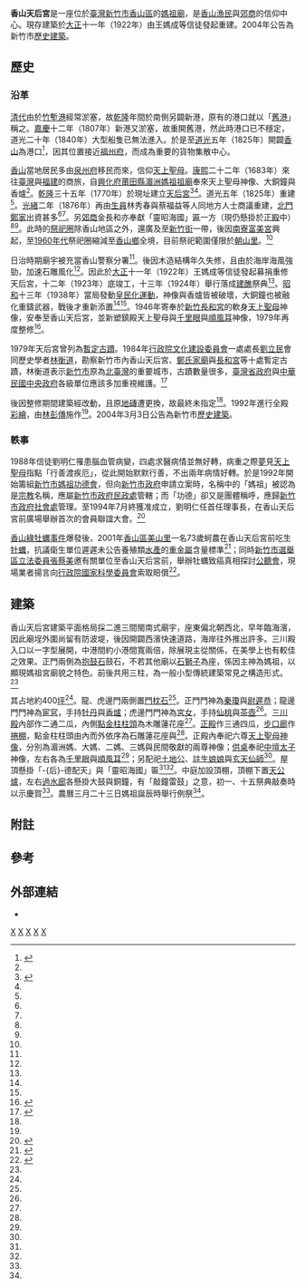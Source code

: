 {{東亞廟宇
| name        = 香山天后宮<br><small>Siangshan Mazu Temple
| img         = File:香山天后宮.jpg
| img_capt    = 香山天后宮（2016年） 
| image_width = 260px
| chinese     = 香山天后宮
| location    = {{TWN}}[[新竹市|新竹市]][[香山區|香山區]][[朝山里|朝山里]][[中華路_(新竹市)|中華路]]五段420巷191號
| coordinates = 
| open_year = {{QIN}}[[乾隆|乾隆]]三十五年（1770年）<ref name="新竹市志·卷一·土地志">{{cite book|author=張永堂 |title=《新竹市志·卷一·土地志》|year=1996 |publisher=[[新竹市政府|新竹市政府]] }}</ref>{{Rp|418}}
| founder = 不詳
| type = 村廟
| struct = [[歇山式|歇山式]]
| level = [[臺灣歷史建築|歷史建築]]
| cultural_collection = 尚可，石材風化嚴重
| god = [[天上聖母|天上聖母]]
| cere_date = [[農曆|農曆]]三月二十三日
| people = 林秀春、蔡福益<ref name="新竹縣志續修（民國四十一年至八十年）">{{cite book|author=周浩治 |title=《新竹縣志續修（民國四十一年至八十年）》|year=2008 |publisher=[[新竹縣政府|新竹縣政府]] |isbn=9789860155143 }}</ref>{{Rp|784}}
| mass_rapid_transit = 無
|}}
{{tw monument
|name       = 香山天后宮
|formername = 
|image      = 香山天后宮近景.jpg
|imagename  = 香山天后宮現況（2017年）
|othername  = 
|formalname = 香山天后宮
|class      = 寺廟
|level      = [[臺灣歷史建築|歷史建築]]
|date       = 2004年3月3日 
|location   = {{TWN}}[[新竹市|新竹市]][[香山區|香山區]][[朝山里|朝山里]][[中華路_(新竹市)|中華路]]五段420巷191號
|time       = {{TWN-JPN}}[[大正|大正]]十三年（1924年）
|open       = 全年6:00-20:00
|material   = [[卵石|卵石]]、[[土埆|土埆]]、[[杉木|杉木]]
|cost       = 免費
|used_by    = 香山天后宮管理委員會
|owner      = [[財政部國有財產署|財政部國有財產署]]、 香山天后宮管理委員會
|website    = [http://www.hcccb.gov.tw/chinese/16museum/mus_b02a.asp?station=&bull_id=8914&bull_top=8828&cate_id=43 香山天后宮-新竹市政府文化局]
|reg_url    = https://nchdb.boch.gov.tw/assets/overview/historicalBuilding/20040303000001
}}

'''香山天后宮'''是一座位於[[臺灣|臺灣]][[新竹市|新竹市]][[香山區|香山區]]的[[媽祖廟|媽祖廟]]，是[[香山_(大字)|香山]][[漁民|漁民]]與[[郊商|郊商]]的信仰中心。現存建築於[[大正|大正]]十一年（1922年）由王媽成等信徒發起重建。2004年公告為新竹市[[臺灣歷史建築|歷史建築]]。

==歷史==
===沿革===
[[清代|清代]]由於[[竹塹港|竹塹港]]經常淤塞，故[[乾隆|乾隆]]年間於南側另闢新港，原有的港口就以「[[舊港_(新竹)|舊港]]」稱之。[[嘉慶|嘉慶]]十二年（1807年）新港又淤塞，故重開舊港，然此時港口已不穩定，道光二十年（1840年）大型船隻已無法進入。於是至[[道光|道光]]五年（1825年）開闢[[香山_(大字)|香山]]為港口<ref name="竹塹文獻·第三十六期">{{cite journal | author=黃琡勻 | title=〈新竹沿海地區信仰與祭祀圈探討〉 | series=《竹塹文獻》 | issue=第三十六期 | publisher=[[新竹市政府文化局|新竹市政府文化局]] | date=2006年9月 | url=http://www.hcccb.gov.tw/files/36/36-2.PDF | access-date=2018-01-23 | archive-date=2018-01-24 | archive-url=https://web.archive.org/web/20180124070530/http://www.hcccb.gov.tw/files/36/36-2.PDF | dead-url=no }}</ref>{{Rp|49}}，因其位置接近[[福州府|福州府]]，而成為重要的貨物集散中心。

[[香山_(大字)|香山]]當地居民多由[[泉州府|泉州府]]移民而來，信仰[[天上聖母|天上聖母]]。[[康熙|康熙]]二十二年（1683年）來往[[臺灣|臺灣]]與[[福建|福建]]的商旅，自[[興化府|興化府]][[莆田縣|莆田縣]][[湄洲媽祖祖廟|湄洲媽祖祖廟]]奉來天上聖母神像、大銅鐘與香爐<ref name="中華日報新聞網"/>。[[乾隆|乾隆]]三十五年（1770年）於現址建立[[天后宮|天后宮]]<ref name="走讀台灣：新竹市">{{cite book|author=韓國棟 |title=《走讀台灣：新竹市》|year=2009 |publisher=[[國家文化總會|國家文化總會]] }}</ref>{{Rp|174}}<ref name="新竹縣志續修（民國四十一年至八十年）"/>{{Rp|784}}。道光五年（1825年）重建<ref name="新竹市志·卷一·土地志"/>{{Rp|418}}。[[光緒|光緒]]二年（1876年）再由[[生員|生員]]林秀春與蔡福益等人同地方人士商議重建，[[北門鄭家|北門鄭家]]出資甚多<ref name="新竹縣志續修（民國四十一年至八十年）"/>{{Rp|784}}<ref name="中華日報新聞網"/>。另[[郊商|郊商]]金長和亦奉獻「靈昭海國」[[匾|匾]]一方（現仍懸掛於[[正殿|正殿]]中）<ref name="中華日報新聞網"/>{{Notetag|1=[[清代|清代]][[新竹縣_(清朝)|新竹]]地區[[郊商|郊商]]多使用位於[[淡水廳城|淡水廳城]][[北門_(淡水廳城)|北門]]外的[[竹塹港|竹塹港]]作為卸貨[[碼頭|碼頭]]，由33個[[船頭行|船頭行]]組成[[船頭行會|船頭行會]]，又分老、中、新三個[[水郊會|水郊會]]（又稱抽分會）。<ref name="走讀台灣：新竹市"/>{{Rp|174}}}}<ref name="新竹市志·卷一·土地志"/>{{Rp|418}}。此時的[[祭祀圈|祭祀圈]]除香山地區之外，還廣及至[[新竹街_(1920年以前)|新竹街]]一帶，後因[[南寮富美宮|南寮富美宮]]興起，至[[1960年代|1960年代]]祭祀圈縮減至[[香山區|香山鄉]]全境，目前祭祀範圍僅限於[[朝山里|朝山里]]。{{Notetag|1=[[祭祀圈|祭祀圈]]指以一個主祭神為中心、信徒共同舉行祭祀所屬之地域單位，其成員則以主祭神名義下之財產所屬的地域範圍內住民為限。<ref name="竹塹文獻·第三十六期"/>{{Rp|31、32}}}}<ref name="竹塹文獻·第三十六期"/>{{Rp|51、52}}

{{Multiple image
|align= center
|direction = horizontal 
|width = 200
|image1 =香山天后宮內新竹市市長林智堅所贈匾額.jpg
|caption1 =[[新竹市市長|新竹市市長]][[林智堅|林智堅]]所贈[[匾額|匾額]]，2016年4月。 
|image2 =香山天后宮中庭.jpg
|caption2 =中庭。
|image3 =香山舊海堤.jpg
|caption3 =廟前不遠處的香山舊海堤。
}}
日治時期廟宇被充當香山警察分署<ref name="中華日報新聞網"/>。後因木造結構年久失修，且由於海岸海風強勁，加速石雕風化<ref name="走讀台灣：新竹市"/>{{Rp|174}}。因此於[[大正|大正]]十一年（1922年）王媽成等信徒發起募捐重修天后宮，十二年（1923年）底竣工，十三年（1924年）舉行落成[[建醮|建醮]]祭典<ref name="走讀台灣：新竹市"/>{{Rp|175}}。[[昭和|昭和]]十三年（1938年）當局發動[[皇民化運動|皇民化運動]]，神像與香爐皆被破壞，大銅鐘也被融化重鑄武器，戰後才重新添置<ref name="中華日報新聞網"/><ref name="新竹縣志續修（民國四十一年至八十年）"/>{{Rp|784}}。1946年寄奉於[[新竹長和宮|新竹長和宮]]的軟身[[天上聖母|天上聖母]]神像，安奉至香山天后宮，並新塑鎮殿天上聖母與[[千里眼|千里眼]]與[[順風耳|順風耳]]神像，1979年再度整修<ref name="中華日報新聞網">{{cite web |url=http://www.cdns.com.tw/news.php?n_id=27&nc_id=46475 |language=zh-tw |title=新竹香山天后宮 開台5媽祖廟之一 |author=彭新茹 |publisher=[[中華日報|中華日報]]新聞網 |date=2015年9月7日 |accessdate=2018年1月24日 |archive-url=https://web.archive.org/web/20180125015302/http://www.cdns.com.tw/news.php?n_id=27&nc_id=46475 |archive-date=2018年1月25日 |dead-url=yes }}</ref>。

1979年天后宮曾列為[[1979年中華民國內政部暫定古蹟|暫定古蹟]]。1984年[[行政院文化建設委員會|行政院文化建設委員會]]一處處長[[劉立民|劉立民]]會同歷史學者[[林衡道|林衡道]]，勘察新竹市內香山天后宮、[[新竹鄭氏家廟|鄭氏家廟]]與[[新竹長和宮|長和宮]]等十處暫定古蹟，林衡道表示[[新竹市|新竹市]]原為[[北臺灣|北臺灣]]的重要城市，古蹟數量很多，[[臺灣省政府|臺灣省政府]]與[[中華民國中央政府|中華民國中央政府]]各級單位應該多加重視維護。<ref name="文建會人員抵新竹 重估古蹟等級">{{Cite news|url=|title=文建會人員抵新竹 重估古蹟等級 |language=zh-tw|publisher=《[[民生報|民生報]]》|date=1984-11-14}}</ref>

後因整修期間建築經改動，且原[[地磚|地磚]]遭更換，故最終未指定<ref name="走讀台灣：新竹市"/>{{Rp|174}}。1992年進行全殿[[彩繪|彩繪]]，由[[林彭傳|林彭傳]]施作<ref name="中華日報新聞網"/>。2004年3月3日公告為新竹市[[臺灣歷史建築|歷史建築]]。

===軼事===
1988年信徒劉明仁罹患腦血管病變，四處求醫病情並無好轉，病重之際[[夢|夢]]見[[天上聖母|天上聖母]]指點「行善渡疾厄」，從此開始默默行善，不出兩年病情好轉。於是1992年開始籌組[[新竹市媽祖功德會|新竹市媽祖功德會]]，但向[[新竹市政府|新竹市政府]]申請立案時，名稱中的「媽祖」被認為是[[宗教|宗教]]名稱，應屬[[新竹市政府民政處|新竹市政府民政處]]管轄；而「功德」卻又是團體稱呼，應歸[[新竹市政府社會處|新竹市政府社會處]]管理。至1994年7月終獲准成立，劉明仁任首任理事長，在香山天后宮前廣場舉辦首次的會員聯誼大會。<ref name="新竹媽祖功德會 前晚慶生">{{Cite news|url=|title=新竹媽祖功德會 前晚慶生 |author=張柏東 |language=zh-tw |publisher=《[[聯合報|聯合報]]》 |date=1994-10-14 |accessdate=}}</ref>

[[香山綠牡蠣事件|香山綠牡蠣事件]]爆發後，2001年[[香山區|香山區]][[美山里|美山里]]一名73歲蚵農在香山天后宮前吃生[[牡蠣|牡蠣]]，抗議衛生單位遲遲未公告養殖類[[水產|水產]]的[[重金屬|重金屬]]含量標準<ref name="生吃牡蠣安啦！">{{Cite news|url=|title=生吃牡蠣安啦！ |author=黎慧琳 |language=zh-tw |publisher=《聯合報》 |date=2001-01-16|accessdate=}}</ref>；同時[[新竹市選舉區|新竹市選舉區]][[立法委員|立法委員]][[張蔡美|張蔡美]]邀有關單位至香山天后宮前，舉辦牡蠣致癌真相探討[[公聽會|公聽會]]，現場業者揚言向[[行政院國家科學委員會|行政院國家科學委員會]]索取賠償<ref name="牡蠣公聽會 蚵農揚言向國科會索賠 指稱補助研究論文「害死人」應負起責任善後 國科會代表承認公布兩年前研究報告不恰當">{{Cite news|url=|title=牡蠣公聽會 蚵農揚言向國科會索賠 指稱補助研究論文「害死人」應負起責任善後 國科會代表承認公布兩年前研究報告不恰當 |author=黎慧琳 |language=zh-tw |publisher=《聯合報》 |date=2001-01-16 |accessdate=}}</ref>。

==建築==
香山天后宮建築平面格局採二進三間閩南式廟宇，座東偏北朝西北，早年臨海濱，因此廟埕外圍尚留有防波堤，後因開闢西濱快速道路，海岸往外推出許多。三川殿入口以一字型展開，中港間{{Notetag|1=[[中港間|中港間]]於[[廟宇|廟宇]]中又稱「中宮」，通稱「明間」，指建築物中央的開間，通常面寬較寬，在寺廟中為供奉主神之處。<ref name="臺灣古建築圖解事典">{{cite book|author=[[李乾朗|李乾朗]] |title=《臺灣古建築圖解事典》|year=2003 |publisher=遠流 |isbn=957324957X }}</ref>{{Rp|61}}}}約小港間{{Notetag|1=[[小港間|小港間]]又稱「次孔」，通稱「次間」，指[[中港間|中港間]]左右的開間。<ref name="臺灣古建築圖解事典"/>{{Rp|61}}}}寬兩倍，除展現主從關係，在美學上也有較佳之效果。正門兩側為[[抱鼓石|抱鼓石]]鼓石，不若其他廟以[[石獅子|石獅子]]為座，係因主神為媽祖，以顯現媽祖宮廟貌之特色。前後共用三柱，為一般小型傳統建築常見之構造形式。<ref name="中華日報新聞網"/>

其占地約400[[坪|坪]]<ref name="走讀台灣：新竹市"/>{{Rp|176}}。龍、虎邊門兩側置[[門枕石|門枕石]]<ref name="中華日報新聞網"/>。正門門神為[[秦瓊|秦瓊]]與[[尉遲恭|尉遲恭]]；龍邊門門神為[[宦官|宦官]]，手持[[牡丹|牡丹]]與[[香爐|香爐]]；虎邊門門神為[[宮女|宮女]]，手持[[仙桃市|仙桃]]與[[茶壺|茶壺]]<ref name="走讀台灣：新竹市"/>{{Rp|176}}。[[三川殿|三川殿]]內部作二通二瓜，內側[[點金柱|點金柱]][[柱頭_(建築)|柱頭]]為木雕蓮花座<ref name="中華日報新聞網"/>。[[正殿|正殿]]作三通四瓜，[[步口廊|步口廊]]作[[捲棚|捲棚]]，點金柱柱頭由內而外依序為石雕蓮花座與{{Link-en|芼茛葉|Acanthus (ornament)}}<ref name="中華日報新聞網"/>。正殿內奉祀六尊[[天上聖母|天上聖母]][[神像|神像]]，分別為湄洲媽、大媽、二媽、三媽與民間敬獻的兩尊神像；[[供桌|供桌]]奉祀[[中壇太子|中壇太子]]神像，左右各為[[千里眼|千里眼]]與[[順風耳|順風耳]]<ref name="新竹縣志續修（民國四十一年至八十年）"/>{{Rp|784}}；另配祀[[土地公|土地公]]、[[註生娘娘|註生娘娘]]與[[玄天仙師|玄天仙師]]<ref name="中華日報新聞網"/>。屋頂懸掛「-{后}-德配天」與「靈昭海國」匾<ref name="走讀台灣：新竹市"/>{{Rp|176}}<ref name="中華日報新聞網"/>。中庭加設頂棚，頂棚下置[[天公爐|天公爐]]，左右[[過水廊|過水廊]]各懸掛大鼓與銅鐘，有「敲鐘雷鼓」之意，初一、十五祭典敲奏時以示慶賀<ref name="新竹縣志續修（民國四十一年至八十年）"/>{{Rp|784}}。農曆三月二十三日媽祖誕辰時舉行例祭<ref name="中華日報新聞網"/>。

==附註==
<div class="references-small">
{{NoteFoot}}
</div>

{{notelist|iger=}}

==參考 ==
{{reflist|2}}
 
==外部連結==
*{{facebook|新竹香山天后宮香山媽-222151854632100|香山天后宮}}

{{clear}}
{{Portal bar|臺灣|道教|border=no}}
{{Commonscat|Xiangshan Mazu Temple}}
{{coord|24.769291|120.914437|type:landmark|display=title}} 

{{新竹市文化資產}}

[[Category:新竹市媽祖廟|X]]
[[Category:香山區廟宇|X]]
[[Category:台灣日治時期宗教建築|X]]
[[Category:台灣閩南式建築|X]]
[[Category:新竹市旅遊景點|X]]